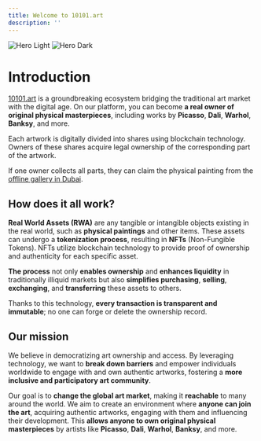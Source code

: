 ```yaml
---
title: Welcome to 10101.art
description: ''
---
```


<img
  className="block dark:hidden"
  src="https://lh7-us.googleusercontent.com/NAQd0_Ok3Um3GNXLkKe_mfjJptt8Eh9lX4Ad3IKmoryn-6gTnAwOFOrD_ijHYH1Qd3IkZ9-tY6kcC88qj3BlXlX6RL_S4dABWW5DcYnUKGf9S2JvnbXXoFBrndMO0j-f9XS643LutwfjNyBzKQNb6_I"
  alt="Hero Light"
/>
<img
  className="hidden dark:block"
  src="https://lh7-us.googleusercontent.com/NAQd0_Ok3Um3GNXLkKe_mfjJptt8Eh9lX4Ad3IKmoryn-6gTnAwOFOrD_ijHYH1Qd3IkZ9-tY6kcC88qj3BlXlX6RL_S4dABWW5DcYnUKGf9S2JvnbXXoFBrndMO0j-f9XS643LutwfjNyBzKQNb6_I"
  alt="Hero Dark"
/>

# Introduction

[10101.art](https://10101.art) is a groundbreaking ecosystem bridging the traditional art market with the digital age. On our platform, you can become **a real owner of original physical masterpieces**, including works by **Picasso**, **Dali**, **Warhol**, **Banksy**, and more.

Each artwork is digitally divided into shares using blockchain technology. Owners of these shares acquire legal ownership of the corresponding part of the artwork. 

If one owner collects all parts, they can claim the physical painting from the [offline gallery in Dubai](https://maps.app.goo.gl/AEAhUseLEvLW5CJA6).



## How does it all work?

**Real World Assets (RWA)** are any tangible or intangible objects existing in the real world, such as **physical paintings** and other items. 
These assets can undergo a **tokenization process**, resulting in **NFTs** (Non-Fungible Tokens). NFTs utilize blockchain technology to provide proof of ownership and authenticity for each specific asset.

**The process** not only **enables ownership** and **enhances liquidity** in traditionally illiquid markets but also **simplifies purchasing**, **selling**, **exchanging**, and **transferring** these assets to others.

Thanks to this technology, **every transaction is transparent and immutable**; no one can forge or delete the ownership record.



## Our mission

We believe in democratizing art ownership and access. By leveraging technology, we want to **break down barriers** and empower individuals worldwide to engage with and own authentic artworks, fostering a **more inclusive and participatory art community**.

Our goal is to **change the global art market**, making it **reachable** to many around the world. 
We aim to create an environment where **anyone can join the art**, acquiring authentic artworks, engaging with them and influencing their development. This **allows anyone to own original physical masterpieces** by artists like **Picasso**, **Dali**, **Warhol**, **Banksy**, and more.
